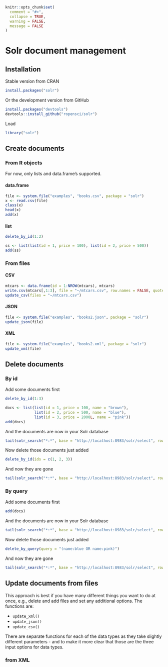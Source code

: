 <!--
%\VignetteEngine{knitr::knitr}
%\VignetteIndexEntry{Solr document management}
%\VignetteEncoding{UTF-8}
-->

```r
knitr::opts_chunk$set(
  comment = "#>",
  collapse = TRUE,
  warning = FALSE,
  message = FALSE
)
```

Solr document management
=======================

## Installation

Stable version from CRAN

```r
install.packages("solr")
```

Or the development version from GitHub

```r
install.packages("devtools")
devtools::install_github("ropensci/solr")
```

Load

```r
library("solr")
```

## Create documents

### From R objects

For now, only lists and data.frame's supported.

#### data.frame

```r
file <- system.file("examples", "books.csv", package = "solr")
x <- read.csv(file)
class(x)
head(x)
add(x)
```

#### list

```r
delete_by_id(1:2)
```

```r
ss <- list(list(id = 1, price = 100), list(id = 2, price = 500))
add(ss)
```

### From files

#### CSV

```r
mtcars <- data.frame(id = 1:NROW(mtcars), mtcars)
write.csv(mtcars[,1:3], file = "~/mtcars.csv", row.names = FALSE, quote = FALSE)
update_csv(files = "~/mtcars.csv")
```

#### JSON

```r
file <- system.file("examples", "books2.json", package = "solr")
update_json(file)
```

#### XML

```r
file <- system.file("examples", "books2.xml", package = "solr")
update_xml(file)
```

## Delete documents

### By id

Add some documents first

```r
delete_by_id(1:3)
```

```r
docs <- list(list(id = 1, price = 100, name = "brown"), 
             list(id = 2, price = 500, name = "blue"),
             list(id = 3, price = 2000L, name = "pink"))
add(docs)
```

And the documents are now in your Solr database

```r
tail(solr_search("*:*", base = "http://localhost:8983/solr/select", rows = 100))
```

Now delete those documents just added

```r
delete_by_id(ids = c(1, 2, 3))
```

And now they are gone

```r
tail(solr_search("*:*", base = "http://localhost:8983/solr/select", rows = 100))
```

### By query

Add some documents first

```r
add(docs)
```

And the documents are now in your Solr database

```r
tail(solr_search("*:*", base = "http://localhost:8983/solr/select", rows = 100))
```

Now delete those documents just added

```r
delete_by_query(query = "(name:blue OR name:pink)")
```

And now they are gone

```r
tail(solr_search("*:*", base = "http://localhost:8983/solr/select", rows = 100))
```

## Update documents from files

This approach is best if you have many different things you want to do at once, e.g., delete and add files and set any additional options. The functions are:

* `update_xml()`
* `update_json()`
* `update_csv()`

There are separate functions for each of the data types as they take slightly different parameters - and to make it more clear that those are the three input options for data types. 

### from XML

```r

```

